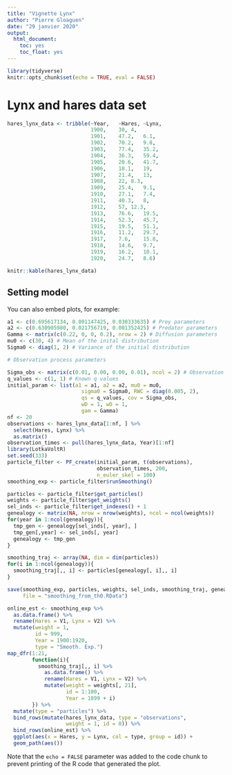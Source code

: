 ```yaml
---
title: "Vignette Lynx"
author: "Pierre Gloaguen"
date: "29 janvier 2020"
output: 
  html_document:
    toc: yes
    toc_float: yes
---
```


```r
library(tidyverse)
knitr::opts_chunk$set(echo = TRUE, eval = FALSE)
```

# Lynx and hares data set

```r
hares_lynx_data <- tribble(~Year,	~Hares,	~Lynx,
                           1900,	30,	4,
                           1901,	47.2,	6.1,
                           1902,	70.2,	9.8,
                           1903,	77.4,	35.2,
                           1904,	36.3,	59.4,
                           1905,	20.6,	41.7,
                           1906,	18.1,	19,
                           1907,	21.4,	13,
                           1908,	22,	8.3,
                           1909,	25.4,	9.1,
                           1910,	27.1,	7.4,
                           1911,	40.3,	8,
                           1912,	57,	12.3,
                           1913,	76.6,	19.5,
                           1914,	52.3,	45.7,
                           1915,	19.5,	51.1,
                           1916,	11.2,	29.7,
                           1917,	7.6,	15.8,
                           1918,	14.6,	9.7,
                           1919,	16.2,	10.1,
                           1920,	24.7,	8.6)
```

```r
knitr::kable(hares_lynx_data)
```


## Setting model

You can also embed plots, for example:

```r
a1 <- c(0.695617134, 0.001147425, 0.030333635) # Prey parameters
a2 <- c(0.630905980, 0.021756719, 0.001352425) # Predator parameters
Gamma <- matrix(c(0.22, 0, 0, 0.2), nrow = 2) # Diffusion parameters
mu0 <- c(30, 4) # Mean of the inital distribution
Sigma0 <- diag(1, 2) # Variance of the initial distribution

# Observation process parameters

Sigma_obs <- matrix(c(0.01, 0.00, 0.00, 0.01), ncol = 2) # Observation noise
q_values <- c(1, 1) # Known q values
initial_param <- list(a1 = a1, a2 = a2, mu0 = mu0,
                        sigma0 = Sigma0, RWC = diag(0.005, 2), 
                        qs = q_values, cov = Sigma_obs,
                        wD = 1, wO = 1,
                        gam = Gamma)
nf <- 20
observations <- hares_lynx_data[1:nf, ] %>% 
  select(Hares, Lynx) %>% 
  as.matrix()
observation_times <- pull(hares_lynx_data, Year)[1:nf]
library(LotkaVoltR)
set.seed(333)
particle_filter <- PF_create(initial_param, t(observations),
                             observation_times, 200,
                             n_euler_skel = 100)
smoothing_exp <- particle_filter$runSmoothing()
```

```r
particles <- particle_filter$get_particles()
weights <- particle_filter$get_weights()
sel_inds <- particle_filter$get_indexes() + 1
genealogy <- matrix(NA, nrow = nrow(weights), ncol = ncol(weights))
for(year in 1:ncol(genealogy)){
  tmp_gen <- genealogy[sel_inds[, year], ]
  tmp_gen[,year] <- sel_inds[, year]
  genealogy <- tmp_gen
}

smoothing_traj <- array(NA, dim = dim(particles))
for(i in 1:ncol(genealogy)){
  smoothing_traj[,, i] <- particles[genealogy[, i],, i]
}

save(smoothing_exp, particles, weights, sel_inds, smoothing_traj, genealogy,
     file = "smoothing_from_th0.RData")
```


```r
online_est <- smoothing_exp %>% 
  as.data.frame() %>% 
  rename(Hares = V1, Lynx = V2) %>%
  mutate(weight = 1,
         id = 999,
         Year = 1900:1920,
         type = "Smooth. Exp.")
map_dfr(1:21, 
        function(i){
          smoothing_traj[,, i] %>% 
            as.data.frame() %>% 
            rename(Hares = V1, Lynx = V2) %>%
            mutate(weight = weights[, 21],
                   id = 1:100,
                   Year = 1899 + i)
        }) %>% 
  mutate(type = "particles") %>% 
  bind_rows(mutate(hares_lynx_data, type = "observations",
                   weight = 1, id = 0)) %>% 
  bind_rows(online_est) %>% 
  ggplot(aes(x = Hares, y = Lynx, col = type, group = id)) +
  geom_path(aes())
```



Note that the `echo = FALSE` parameter was added to the code chunk to prevent printing of the R code that generated the plot.
